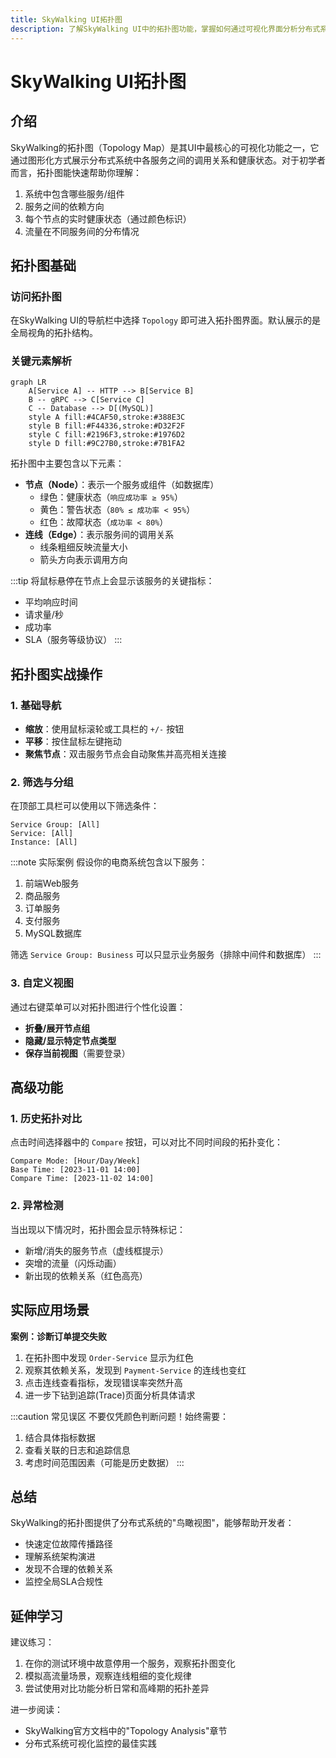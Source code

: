 ```yaml
---
title: SkyWalking UI拓扑图
description: 了解SkyWalking UI中的拓扑图功能，掌握如何通过可视化界面分析分布式系统的服务依赖关系。
---
```


# SkyWalking UI拓扑图

## 介绍

SkyWalking的拓扑图（Topology Map）是其UI中最核心的可视化功能之一，它通过图形化方式展示分布式系统中各服务之间的调用关系和健康状态。对于初学者而言，拓扑图能快速帮助你理解：

1. 系统中包含哪些服务/组件
2. 服务之间的依赖方向
3. 每个节点的实时健康状态（通过颜色标识）
4. 流量在不同服务间的分布情况

## 拓扑图基础

### 访问拓扑图

在SkyWalking UI的导航栏中选择 `Topology` 即可进入拓扑图界面。默认展示的是全局视角的拓扑结构。

### 关键元素解析

```mermaid
graph LR
    A[Service A] -- HTTP --> B[Service B]
    B -- gRPC --> C[Service C]
    C -- Database --> D[(MySQL)]
    style A fill:#4CAF50,stroke:#388E3C
    style B fill:#F44336,stroke:#D32F2F
    style C fill:#2196F3,stroke:#1976D2
    style D fill:#9C27B0,stroke:#7B1FA2
```

拓扑图中主要包含以下元素：

- **节点（Node）**：表示一个服务或组件（如数据库）
  - 绿色：健康状态（`响应成功率 ≥ 95%`）
  - 黄色：警告状态（`80% ≤ 成功率 < 95%`）
  - 红色：故障状态（`成功率 < 80%`）
- **连线（Edge）**：表示服务间的调用关系
  - 线条粗细反映流量大小
  - 箭头方向表示调用方向

:::tip
将鼠标悬停在节点上会显示该服务的关键指标：
- 平均响应时间
- 请求量/秒
- 成功率
- SLA（服务等级协议）
:::

## 拓扑图实战操作

### 1. 基础导航

- **缩放**：使用鼠标滚轮或工具栏的 `+/-` 按钮
- **平移**：按住鼠标左键拖动
- **聚焦节点**：双击服务节点会自动聚焦并高亮相关连接

### 2. 筛选与分组

在顶部工具栏可以使用以下筛选条件：

```text
Service Group: [All]
Service: [All]
Instance: [All]
```

:::note 实际案例
假设你的电商系统包含以下服务：
1. 前端Web服务
2. 商品服务
3. 订单服务
4. 支付服务
5. MySQL数据库

筛选 `Service Group: Business` 可以只显示业务服务（排除中间件和数据库）
:::

### 3. 自定义视图

通过右键菜单可以对拓扑图进行个性化设置：

- **折叠/展开节点组**
- **隐藏/显示特定节点类型**
- **保存当前视图**（需要登录）

## 高级功能

### 1. 历史拓扑对比

点击时间选择器中的 `Compare` 按钮，可以对比不同时间段的拓扑变化：

```text
Compare Mode: [Hour/Day/Week]
Base Time: [2023-11-01 14:00]
Compare Time: [2023-11-02 14:00]
```

### 2. 异常检测

当出现以下情况时，拓扑图会显示特殊标记：

- 新增/消失的服务节点（虚线框提示）
- 突增的流量（闪烁动画）
- 新出现的依赖关系（红色高亮）

## 实际应用场景

**案例：诊断订单提交失败**

1. 在拓扑图中发现 `Order-Service` 显示为红色
2. 观察其依赖关系，发现到 `Payment-Service` 的连线也变红
3. 点击连线查看指标，发现错误率突然升高
4. 进一步下钻到追踪(Trace)页面分析具体请求

:::caution 常见误区
不要仅凭颜色判断问题！始终需要：
1. 结合具体指标数据
2. 查看关联的日志和追踪信息
3. 考虑时间范围因素（可能是历史数据）
:::

## 总结

SkyWalking的拓扑图提供了分布式系统的"鸟瞰视图"，能够帮助开发者：

- 快速定位故障传播路径
- 理解系统架构演进
- 发现不合理的依赖关系
- 监控全局SLA合规性

## 延伸学习

建议练习：
1. 在你的测试环境中故意停用一个服务，观察拓扑图变化
2. 模拟高流量场景，观察连线粗细的变化规律
3. 尝试使用对比功能分析日常和高峰期的拓扑差异

进一步阅读：
- SkyWalking官方文档中的"Topology Analysis"章节
- 分布式系统可视化监控的最佳实践